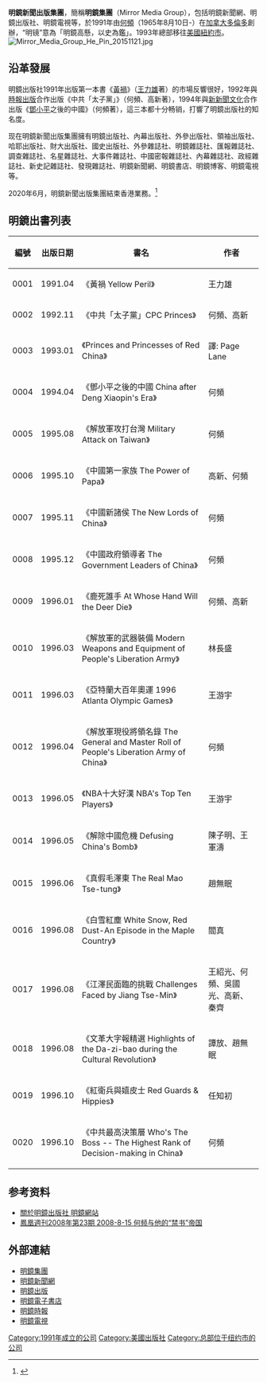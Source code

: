 {{For|德国一份名为“Der Spiegel”的新闻杂志|明镜}}

'''明鏡新聞出版集團'''，簡稱'''明鏡集團'''（Mirror Media Group），包括明鏡新聞網、明鏡出版社、明鏡電視等，於1991年由[[何頻|何頻]]（1965年8月10日-）在[[加拿大|加拿大]][[多倫多|多倫多]]創辦，“明镜”意為「明鏡高懸，以史為鑑」。1993年總部移往[[美國|美國]][[紐約市|紐約市]]。
[[File:Mirror_Media_Group_He_Pin_20151121.jpg|thumb]]

==沿革發展==
明鏡出版社1991年出版第一本書《[[黄祸_(小说)|黃禍]]》（[[王力雄|王力雄]]著）的市場反響很好，1992年與[[時報出版|時報出版]]合作出版《中共「太子黨」》（何頻、高新著），1994年與[[新新聞文化|新新聞文化]]合作出版《[[鄧小平|鄧小平]]之後的中國》（何頻著），這三本都十分畅销，打響了明鏡出版社的知名度。

现在明鏡新聞出版集團擁有明鏡出版社、內幕出版社、外參出版社、領袖出版社、哈耶出版社、財大出版社、國史出版社、外參雜誌社、明鏡雜誌社、匯報雜誌社、調查雜誌社、名星雜誌社、大事件雜誌社、中國密報雜誌社、內幕雜誌社、政經雜誌社、新史記雜誌社、發現雜誌社、明鏡新聞網、明鏡書店、明鏡博客、明鏡電視等。

2020年6月，明鏡新聞出版集團結束香港業務。<ref>{{Cite news|url=https://vct.news/news/1f76948a-a280-4aff-bff2-cf29934c2356|title=明镜新闻结束香港业务 负责人坦言与港区国安法实施有关 |last=|first=|date=2021-01-06|work=看新聞|newspaper=|accessdate=2022-07-01|language=zh}}</ref>

==明鏡出書列表==

{| class="wikitable"
|-
! 編號 !!  出版日期  !!  書名  !!  作者 
|-
| 0001 || 1991.04 || 《黃禍 Yellow Peril》 || 王力雄
|-
| 0002 || 1992.11 || 《中共「太子黨」CPC Princes》 || 何頻、高新
|-
| 0003 || 1993.01 || 《Princes and Princesses of Red China》 || 譯: Page Lane
|-
| 0004 || 1994.04 || 《鄧小平之後的中國  China after Deng Xiaopin's Era》 || 何頻
|-
| 0005 || 1995.08 || 《解放軍攻打台灣 Military Attack on Taiwan》 || 何頻
|-
| 0006 || 1995.10 || 《中國第一家族 The Power of Papa》 || 高新、何頻
|-
| 0007 || 1995.11 || 《中國新諸侯 The New Lords of China》 || 何頻
|-
| 0008 || 1995.12 || 《中國政府領導者 The Government Leaders of China》 || 何頻
|-
| 0009 || 1996.01 || 《鹿死誰手 At Whose Hand Will the Deer Die》 || 何頻、高新
|-
| 0010 || 1996.03 || 《解放軍的武器裝備 Modern Weapons and Equipment of People's Liberation Army》 || 林長盛
|-
| 0011 || 1996.03 || 《亞特蘭大百年奧運 1996 Atlanta Olympic Games》 || 王游宇
|-
| 0012 || 1996.04 || 《解放軍現役將領名錄 The General and Master Roll of People's Liberation Army of China》 || 何頻
|-
| 0013 || 1996.05 || 《NBA十大好漢 NBA's Top Ten Players》 || 王游宇
|-
| 0014 || 1996.05 || 《解除中國危機 Defusing China's Bomb》 || 陳子明、王軍濤
|-
| 0015 || 1996.06 || 《真假毛澤東 The Real Mao Tse-tung》 || 趙無眠
|-
| 0016 || 1996.08 || 《白雪紅塵 White Snow, Red Dust-An Episode in the Maple Country》 || 閻真
|-
| 0017 || 1996.08 || 《江澤民面臨的挑戰 Challenges Faced by Jiang Tse-Min》 || 王紹光、何頻、吳國光、高新、秦齊
|-
| 0018 || 1996.08 || 《文革大字報精選 Highlights of the Da-zi-bao during the Cultural Revolution》 || 譚放、趙無眠
|-
| 0019 || 1996.10 || 《紅衛兵與嬉皮士 Red Guards & Hippies》 || 任知初
|-
| 0020 || 1996.10 || 《中共最高決策層 Who's The Boss -- The Highest Rank of Decision-making in China》 || 何頻
|}


==参考资料==
{{reflist}}
*[http://www.mingjingnews.com 關於明鏡出版社 明鏡網站] {{Wayback|url=http://www.mingjingnews.com/ |date=20210318135336 }}
*[https://web.archive.org/web/20160701001311/http://entertainments.dwnews.com/news/2008-09-14/4324986.html 鳳凰週刊2008年第23期 2008-8-15 何频与他的“禁书”帝国]

==外部連結==
* [http://www.mirrormediagroup.com 明鏡集團] {{Wayback|url=http://www.mirrormediagroup.com/ |date=20210116201628 }}
* [https://web.archive.org/web/20150108113102/http://www.mingjingnews.com/MIB/index.aspx 明鏡新聞網]
* [https://web.archive.org/web/20160307174538/http://www.mingjingnews.com/MIB/publisher/main.aspx 明鏡出版]
* [https://web.archive.org/web/20160330172419/http://mingjingnews.com/MIB/ebook/main.aspx 明鏡電子書店]
* [http://www.mingjingtimes.com/ 明鏡時報] {{Wayback|url=http://www.mingjingtimes.com/ |date=20201026221819 }}
* [https://www.youtube.com/channel/UC3lyWHqUY9IiP4en5jnY6vA 明鏡電視] {{Wayback|url=https://www.youtube.com/channel/UC3lyWHqUY9IiP4en5jnY6vA |date=20201221212248 }}

[[Category:1991年成立的公司|Category:1991年成立的公司]]
[[Category:美國出版社|Category:美國出版社]]
[[Category:总部位于纽约市的公司|Category:总部位于纽约市的公司]]
